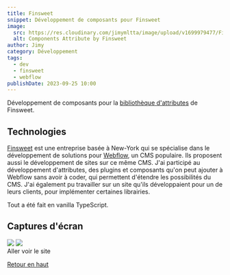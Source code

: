 ```yaml
---
title: Finsweet
snippet: Développement de composants pour Finsweet
image:
  src: https://res.cloudinary.com/jimymltta/image/upload/v1699979477/Finsweet/62c8671dbd454a56a336f1a5_CMS_Attribute_1_vyuhxf.svg
  alt: Components Attribute by Finsweet
author: Jimy
category: Développement
tags:
  - dev
  - finsweet
  - webflow
publishDate: 2023-09-25 10:00
---
```



Développement de composants pour la [bibliothèque d'attributes](https://finsweet.com/attributes) de Finsweet.

## Technologies

[Finsweet](https://finsweet.com) est une entreprise basée à New-York qui se spécialise dans le développement de solutions pour [Webflow](https://webflow.com), un CMS populaire. Ils proposent aussi le développement de sites sur ce même CMS.
J'ai participé au développement d'attributes, des plugins et composants qu'on peut ajouter à Webflow sans avoir à coder, qui permettent d'étendre les possibilités du CMS.
J'ai également pu travailler sur un site qu'ils développaient pour un de leurs clients, pour implémenter certaines librairies.

Tout a été fait en vanilla TypeScript.

## Captures d'écran

<img src="https://res.cloudinary.com/jimymltta/image/upload/v1699979466/Finsweet/CleanShot_2023-11-14_at_17.29.22_2x_fnjwmw.png" />
<img src="https://res.cloudinary.com/jimymltta/image/upload/v1699979477/Finsweet/62c8671dbd454a56a336f1a5_CMS_Attribute_1_vyuhxf.svg" />

<br />
<div>
  <Link href="https://finsweet.com/attributes">Aller voir le site</Link>
</div>

[Retour en haut](#top)
